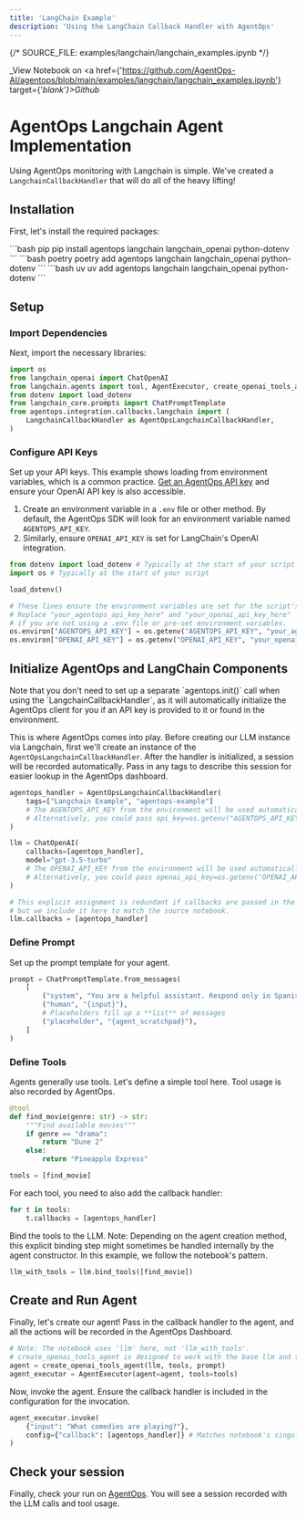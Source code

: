 ```yaml
---
title: 'LangChain Example'
description: 'Using the LangChain Callback Handler with AgentOps'
---
```

{/*  SOURCE_FILE: examples/langchain/langchain_examples.ipynb  */}

_View Notebook on <a href={'https://github.com/AgentOps-AI/agentops/blob/main/examples/langchain/langchain_examples.ipynb'} target={'_blank'}>Github</a>_

# AgentOps Langchain Agent Implementation

Using AgentOps monitoring with Langchain is simple. We've created a `LangchainCallbackHandler` that will do all of the heavy lifting!

## Installation

First, let's install the required packages:

<CodeGroup>
```bash pip
pip install agentops langchain langchain_openai python-dotenv
```
```bash poetry
poetry add agentops langchain langchain_openai python-dotenv
```
```bash uv
uv add agentops langchain langchain_openai python-dotenv
```
</CodeGroup>

## Setup

### Import Dependencies
Next, import the necessary libraries:
```python
import os
from langchain_openai import ChatOpenAI
from langchain.agents import tool, AgentExecutor, create_openai_tools_agent
from dotenv import load_dotenv
from langchain_core.prompts import ChatPromptTemplate
from agentops.integration.callbacks.langchain import (
    LangchainCallbackHandler as AgentOpsLangchainCallbackHandler,
)
```

### Configure API Keys
Set up your API keys. This example shows loading from environment variables, which is a common practice.
[Get an AgentOps API key](https://agentops.ai/settings/projects) and ensure your OpenAI API key is also accessible.

1. Create an environment variable in a `.env` file or other method. By default, the AgentOps SDK will look for an environment variable named `AGENTOPS_API_KEY`.
2. Similarly, ensure `OPENAI_API_KEY` is set for LangChain's OpenAI integration.

```python
from dotenv import load_dotenv # Typically at the start of your script
import os # Typically at the start of your script

load_dotenv()

# These lines ensure the environment variables are set for the script's context.
# Replace "your_agentops_api_key_here" and "your_openai_api_key_here" 
# if you are not using a .env file or pre-set environment variables.
os.environ["AGENTOPS_API_KEY"] = os.getenv("AGENTOPS_API_KEY", "your_agentops_api_key_here")
os.environ["OPENAI_API_KEY"] = os.getenv("OPENAI_API_KEY", "your_openai_api_key_here")
```

## Initialize AgentOps and LangChain Components
<Tip>
Note that you don't need to set up a separate `agentops.init()` call when using the `LangchainCallbackHandler`, as it will automatically initialize the AgentOps client for you if an API key is provided to it or found in the environment.
</Tip>

This is where AgentOps comes into play. Before creating our LLM instance via Langchain, first we'll create an instance of the `AgentOpsLangchainCallbackHandler`. After the handler is initialized, a session will be recorded automatically. Pass in any tags to describe this session for easier lookup in the AgentOps dashboard.

```python
agentops_handler = AgentOpsLangchainCallbackHandler(
    tags=["Langchain Example", "agentops-example"]
    # The AGENTOPS_API_KEY from the environment will be used automatically.
    # Alternatively, you could pass api_key=os.getenv("AGENTOPS_API_KEY")
)

llm = ChatOpenAI(
    callbacks=[agentops_handler], 
    model="gpt-3.5-turbo"
    # The OPENAI_API_KEY from the environment will be used automatically.
    # Alternatively, you could pass openai_api_key=os.getenv("OPENAI_API_KEY")
)

# This explicit assignment is redundant if callbacks are passed in the constructor,
# but we include it here to match the source notebook.
llm.callbacks = [agentops_handler]
```

### Define Prompt
Set up the prompt template for your agent.
```python
prompt = ChatPromptTemplate.from_messages(
    [
        ("system", "You are a helpful assistant. Respond only in Spanish."),
        ("human", "{input}"),
        # Placeholders fill up a **list** of messages
        ("placeholder", "{agent_scratchpad}"),
    ]
)
```

### Define Tools
Agents generally use tools. Let's define a simple tool here. Tool usage is also recorded by AgentOps.
```python
@tool
def find_movie(genre: str) -> str:
    """Find available movies"""
    if genre == "drama":
        return "Dune 2"
    else:
        return "Pineapple Express"

tools = [find_movie]
```
For each tool, you need to also add the callback handler:
```python
for t in tools:
    t.callbacks = [agentops_handler]
```
Bind the tools to the LLM. Note: Depending on the agent creation method, this explicit binding step might sometimes be handled internally by the agent constructor. In this example, we follow the notebook's pattern.
```python
llm_with_tools = llm.bind_tools([find_movie])
```

## Create and Run Agent
Finally, let's create our agent! Pass in the callback handler to the agent, and all the actions will be recorded in the AgentOps Dashboard.
```python
# Note: The notebook uses 'llm' here, not 'llm_with_tools'.
# create_openai_tools_agent is designed to work with the base llm and tools list.
agent = create_openai_tools_agent(llm, tools, prompt) 
agent_executor = AgentExecutor(agent=agent, tools=tools)
```

Now, invoke the agent. Ensure the callback handler is included in the configuration for the invocation.
```python
agent_executor.invoke(
    {"input": "What comedies are playing?"}, 
    config={"callback": [agentops_handler]} # Matches notebook's singular 'callback'
)
```

## Check your session
Finally, check your run on [AgentOps](https://app.agentops.ai). You will see a session recorded with the LLM calls and tool usage.

<script type="module" src="/scripts/github_stars.js"></script>
<script type="module" src="/scripts/scroll-img-fadein-animation.js"></script>
<script type="module" src="/scripts/button_heartbeat_animation.js"></script>
<script type="module" src="/scripts/adjust_api_dynamically.js"></script>
